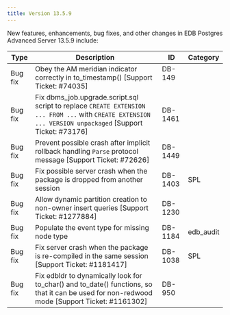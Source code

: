 ---
title: Version 13.5.9
---

New features, enhancements, bug fixes, and other changes in EDB Postgres Advanced Server 13.5.9 include:

| Type        | Description      | ID | Category |
| ----------- | ---------------- | -- | -------- |
| Bug fix &nbsp;&nbsp;&nbsp;&nbsp; | Obey the AM meridian indicator correctly in to_timestamp() [Support Ticket: #74035] | DB-149 &nbsp;&nbsp;&nbsp;&nbsp;&nbsp; | |
| Bug fix | Fix dbms_job.upgrade.script.sql script to replace `CREATE EXTENSION ... FROM ...` with `CREATE EXTENSION ... VERSION unpackaged` [Support Ticket: #73176] | DB-1461 | |
| Bug fix | Prevent possible crash after implicit rollback handling `Parse` protocol message [Support Ticket: #72626] | DB-1449 | |
| Bug fix | Fix possible server crash when the package is dropped from another session | DB-1403 | SPL |
| Bug fix | Allow dynamic partition creation to non-owner insert queries [Support Ticket: #1277884] | DB-1230 | |
| Bug fix | Populate the event type for missing node type | DB-1184 | edb_audit |
| Bug fix | Fix server crash when the package is re-compiled in the same session [Support Ticket: #1181417] | DB-1038 | SPL |
| Bug fix | Fix edbldr to dynamically look for to_char() and to_date() functions, so that it can be used for non-redwood mode [Support Ticket: #1161302] | DB-950 | |
